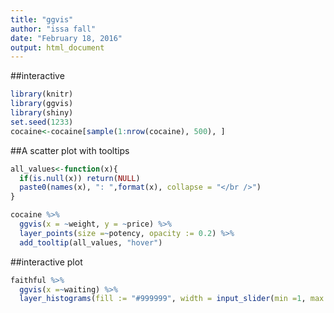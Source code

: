 ---
title: "ggvis"
author: "issa fall"
date: "February 18, 2016"
output: html_document
---
##interactive
```{r,echo=TRUE}
library(knitr)
library(ggvis)
library(shiny)
set.seed(1233)
cocaine<-cocaine[sample(1:nrow(cocaine), 500), ]
```
##A scatter plot with tooltips
```{r,echo=TRUE}
all_values<-function(x){
  if(is.null(x)) return(NULL)
  paste0(names(x), ": ",format(x), collapse = "</br />")
}

cocaine %>%
  ggvis(x = ~weight, y = ~price) %>%
  layer_points(size =~potency, opacity := 0.2) %>%
  add_tooltip(all_values, "hover")
```
##interactive plot
```{r,echo=TRUE}
faithful %>%
  ggvis(x =~waiting) %>%
  layer_histograms(fill := "#999999", width = input_slider(min =1, max =20, value =11))
```